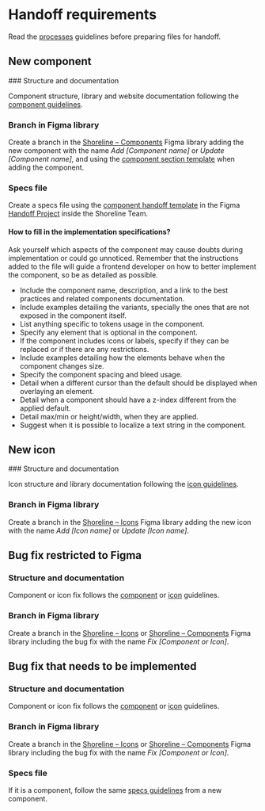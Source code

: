 # Handoff requirements

Read the [processes](https://shoreline.vtex.com/guides/processes) guidelines before preparing files for handoff.

## New component


<Steps>
### Structure and documentation

Component structure, library and website documentation following the [component guidelines](https://shoreline.vtex.comguides/design/component).

### Branch in Figma library

Create a branch in the [Shoreline – Components](https://www.figma.com/file/PWGSQ26U55u8E34JWn9ZYE/Shoreline-%E2%80%93-Components?type=design) Figma library adding the new component with the name *Add [Component name]* or *Update [Component name]*, and using the [component section template](https://www.figma.com/design/1rQH2tU85kYEYRHRoAP5gZ/InnerSource-%E2%80%93-Handoff-Templates?node-id=95-4459&t=oOjypQgmITCttzui-4) when adding the component.

### Specs file

Create a specs file using the [component handoff template](https://www.figma.com/design/1rQH2tU85kYEYRHRoAP5gZ/InnerSource-%E2%80%93-Handoff-Templates?node-id=95-4458&t=oOjypQgmITCttzui-4) in the Figma [Handoff Project](https://www.figma.com/files/1039547871204188270/project/222840705/%5B%F0%9F%94%92temp%5D-InnerSource-Handoffs?fuid=971115106686349023) inside the Shoreline Team.

#### How to fill in the implementation specifications?
Ask yourself which aspects of the component may cause doubts during implementation or could go unnoticed. Remember that the instructions added to the file will guide a frontend developer on how to better implement the component, so be as detailed as possible.

- Include the component name, description, and a link to the best practices and related components documentation.
- Include examples detailing the variants, specially the ones that are not exposed in the component itself.
- List anything specific to tokens usage in the component.
- Specify any element that is optional in the component.
- If the component includes icons or labels, specify if they can be replaced or if there are any restrictions.
- Include examples detailing how the elements behave when the component changes size.
- Specify the component spacing and bleed usage.
- Detail when a different cursor than the default should be displayed when overlaying an element.
- Detail when a component should have a z-index different from the applied default.
- Detail max/min or height/width, when they are applied.
- Suggest when it is possible to localize a text string in the component.

</Steps>

## New icon

<Steps>
### Structure and documentation

Icon structure and library documentation following the [icon guidelines](https://shoreline.vtex.comguides/design/icon).

### Branch in Figma library

Create a branch in the [Shoreline – Icons](https://www.figma.com/file/o3s49SJn2lIfmXBkHd9aXi/Shoreline-%E2%80%93-Icons?type=design&t=2tKhLTdmAl3dOZBm-6) Figma library adding the new icon with the name _Add [Icon name]_ or _Update [Icon name]_.

</Steps>

## Bug fix restricted to Figma

<Steps>

### Structure and documentation

Component or icon fix follows the [component](https://shoreline.vtex.comguides/design/component) or [icon](https://shoreline.vtex.comguides/design/icon) guidelines.

### Branch in Figma library

Create a branch in the [Shoreline – Icons](https://www.figma.com/file/o3s49SJn2lIfmXBkHd9aXi/Shoreline-%E2%80%93-Icons?type=design&t=2tKhLTdmAl3dOZBm-6) or [Shoreline – Components](https://www.figma.com/file/PWGSQ26U55u8E34JWn9ZYE/Shoreline-%E2%80%93-Components?type=design) Figma library including the bug fix with the name _Fix [Component or Icon]_.

</Steps>

## Bug fix that needs to be implemented

<Steps>

### Structure and documentation

Component or icon fix follows the [component](https://shoreline.vtex.comguides/design/component) or [icon](https://shoreline.vtex.comguides/design/icon) guidelines.

### Branch in Figma library

Create a branch in the [Shoreline – Icons](https://www.figma.com/file/o3s49SJn2lIfmXBkHd9aXi/Shoreline-%E2%80%93-Icons?type=design&t=2tKhLTdmAl3dOZBm-6) or [Shoreline – Components](https://www.figma.com/file/PWGSQ26U55u8E34JWn9ZYE/Shoreline-%E2%80%93-Components?type=design) Figma library including the bug fix with the name _Fix [Component or Icon]_.

### Specs file

If it is a component, follow the same [specs guidelines](https://shoreline.vtex.com/guides/design/handoff-requirements#specs-file) from a new component.

</Steps>
